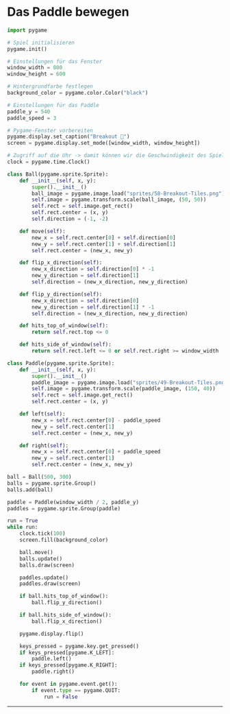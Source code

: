 # Das Paddle bewegen
```python showLineNumbers {15,62-65,67-70,99-103}
import pygame

# Spiel initialisieren
pygame.init()

# Einstellungen für das Fenster
window_width = 800
window_height = 600

# Hintergrundfarbe festlegen
background_color = pygame.color.Color("black")

# Einstellungen für das Paddle
paddle_y = 540
paddle_speed = 3

# Pygame-Fenster vorbereiten
pygame.display.set_caption("Breakout 👾")
screen = pygame.display.set_mode([window_width, window_height])

# Zugriff auf die Uhr -> damit können wir die Geschwindigkeit des Spiels anpassen
clock = pygame.time.Clock()

class Ball(pygame.sprite.Sprite):
    def __init__(self, x, y):
        super().__init__()
        ball_image = pygame.image.load("sprites/58-Breakout-Tiles.png")
        self.image = pygame.transform.scale(ball_image, (50, 50))
        self.rect = self.image.get_rect()
        self.rect.center = (x, y)
        self.direction = (-1, -2)

    def move(self):
        new_x = self.rect.center[0] + self.direction[0]
        new_y = self.rect.center[1] + self.direction[1]
        self.rect.center = (new_x, new_y)

    def flip_x_direction(self):
        new_x_direction = self.direction[0] * -1
        new_y_direction = self.direction[1]
        self.direction = (new_x_direction, new_y_direction)

    def flip_y_direction(self):
        new_x_direction = self.direction[0]
        new_y_direction = self.direction[1] * -1
        self.direction = (new_x_direction, new_y_direction)

    def hits_top_of_window(self):
        return self.rect.top <= 0

    def hits_side_of_window(self):
        return self.rect.left <= 0 or self.rect.right >= window_width

class Paddle(pygame.sprite.Sprite):
    def __init__(self, x, y):
        super().__init__()
        paddle_image = pygame.image.load("sprites/49-Breakout-Tiles.png")
        self.image = pygame.transform.scale(paddle_image, (150, 40))
        self.rect = self.image.get_rect()
        self.rect.center = (x, y)

    def left(self):
        new_x = self.rect.center[0] - paddle_speed
        new_y = self.rect.center[1]
        self.rect.center = (new_x, new_y)

    def right(self):
        new_x = self.rect.center[0] + paddle_speed
        new_y = self.rect.center[1]
        self.rect.center = (new_x, new_y)

ball = Ball(500, 300)
balls = pygame.sprite.Group()
balls.add(ball)

paddle = Paddle(window_width / 2, paddle_y)
paddles = pygame.sprite.Group(paddle)

run = True
while run:
    clock.tick(100)
    screen.fill(background_color)

    ball.move()
    balls.update()
    balls.draw(screen)

    paddles.update()
    paddles.draw(screen)

    if ball.hits_top_of_window():
        ball.flip_y_direction()

    if ball.hits_side_of_window():
        ball.flip_x_direction()

    pygame.display.flip()

    keys_pressed = pygame.key.get_pressed()
    if keys_pressed[pygame.K_LEFT]:
        paddle.left()
    if keys_pressed[pygame.K_RIGHT]:
        paddle.right()

    for event in pygame.event.get():
        if event.type == pygame.QUIT:
            run = False
```

---

